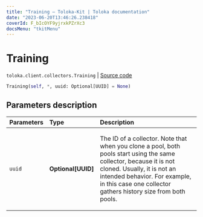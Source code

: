 ```yaml
---
title: "Training — Toloka-Kit | Toloka documentation"
date: "2023-06-20T13:46:26.238418"
coverId: F_bIcOYF9yjrxkPZrXc3
docsMenu: "tkitMenu"
---
```


# Training

`toloka.client.collectors.Training` | [Source code](https://github.com/Toloka/toloka-kit/blob/v1.2.0/src/client/collectors.py#L489)

```python
Training(self, *, uuid: Optional[UUID] = None)
```

## Parameters description

| Parameters | Type | Description |
| :----------| :----| :-----------|
`uuid`|**Optional\[UUID\]**|<p>The ID of a collector. Note that when you clone a pool, both pools start using the same collector, because it is not cloned. Usually, it is not an intended behavior. For example, in this case one collector gathers history size from both pools.</p>